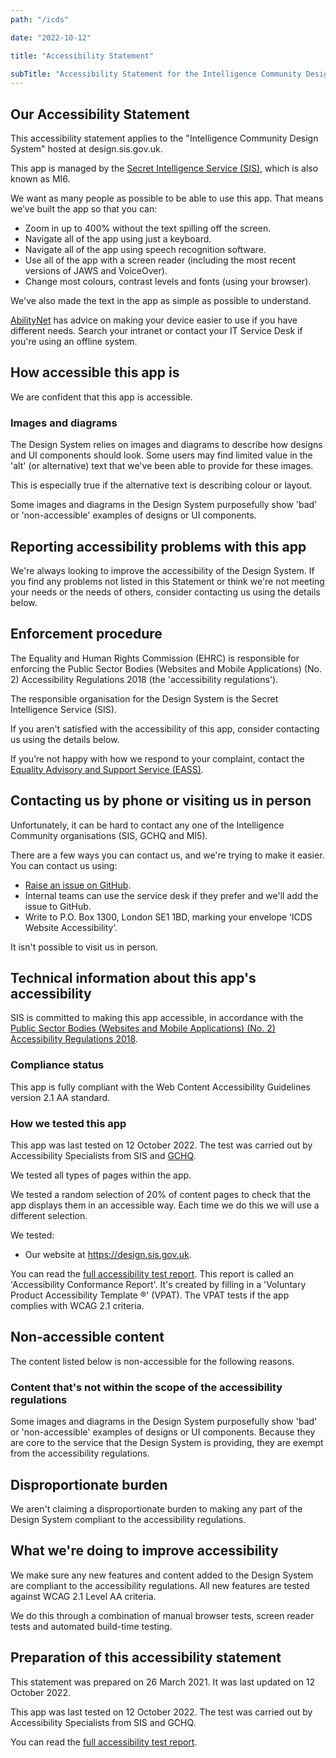 ```yaml
---
path: "/icds"

date: "2022-10-12"

title: "Accessibility Statement"

subTitle: "Accessibility Statement for the Intelligence Community Design System"
---
```


## Our Accessibility Statement

This accessibility statement applies to the "Intelligence Community Design System" hosted at design.sis.gov.uk.

This app is managed by the [Secret Intelligence Service (SIS)](https://sis.gov.uk), which is also known as MI6.

We want as many people as possible to be able to use this app. That means we’ve built the app so that you can:

- Zoom in up to 400% without the text spilling off the screen.
- Navigate all of the app using just a keyboard.
- Navigate all of the app using speech recognition software.
- Use all of the app with a screen reader (including the most recent versions of JAWS and VoiceOver).
- Change most colours, contrast levels and fonts (using your browser).

We've also made the text in the app as simple as possible to understand.

[AbilityNet](https://mcmw.abilitynet.org.uk) has advice on making your device easier to use if you have different needs. Search your intranet or contact your IT Service Desk if you're using an offline system.

## How accessible this app is

We are confident that this app is accessible.

### Images and diagrams

The Design System relies on images and diagrams to describe how designs and UI components should look. Some users may find limited value in the 'alt' (or alternative) text that we've been able to provide for these images.

This is especially true if the alternative text is describing colour or layout.

Some images and diagrams in the Design System purposefully show 'bad' or 'non-accessible' examples of designs or UI components.

## Reporting accessibility problems with this app

We're always looking to improve the accessibility of the Design System. If you find any problems not listed in this Statement or think we're not meeting your needs or the needs of others, consider contacting us using the details below.

## Enforcement procedure

The Equality and Human Rights Commission (EHRC) is responsible for enforcing the Public Sector Bodies (Websites and Mobile Applications) (No. 2) Accessibility Regulations 2018 (the 'accessibility regulations').

The responsible organisation for the Design System is the Secret Intelligence Service (SIS).

If you aren't satisfied with the accessibility of this app, consider contacting us using the details below.

If you’re not happy with how we respond to your complaint, contact the [Equality Advisory and Support Service (EASS)](https://www.equalityadvisoryservice.com/).

## Contacting us by phone or visiting us in person

Unfortunately, it can be hard to contact any one of the Intelligence Community organisations (SIS, GCHQ and MI5).

There are a few ways you can contact us, and we're trying to make it easier. You can contact us using:

- [Raise an issue on GitHub](https://github.com/mi6/ic-design-system/issues).
- Internal teams can use the service desk if they prefer and we'll add the issue to GitHub.
- Write to P.O. Box 1300, London SE1 1BD, marking your envelope ‘ICDS Website Accessibility’.

It isn't possible to visit us in person.

## Technical information about this app's accessibility

SIS is committed to making this app accessible, in accordance with the [Public Sector Bodies (Websites and Mobile Applications) (No. 2) Accessibility Regulations 2018](https://www.legislation.gov.uk/uksi/2018/952/contents/made).

### Compliance status

This app is fully compliant with the Web Content Accessibility Guidelines version 2.1 AA standard.

### How we tested this app

This app was last tested on 12 October 2022. The test was carried out by Accessibility Specialists from SIS and [GCHQ](https://gchq.gov.uk).

We tested all types of pages within the app.

We tested a random selection of 20% of content pages to check that the app displays them in an accessible way. Each time we do this we will use a different selection.

We tested:

- Our website at https://design.sis.gov.uk.

You can read the <a href="/icds-accessibility-conformance-report-12-10-22.docx" target="_blank">full accessibility test report</a>. This report is called an 'Accessibility Conformance Report'. It's created by filling in a 'Voluntary Product Accessibility Template ®' (VPAT). The VPAT tests if the app complies with WCAG 2.1 criteria.

## Non-accessible content

The content listed below is non-accessible for the following reasons.

### Content that's not within the scope of the accessibility regulations

Some images and diagrams in the Design System purposefully show 'bad' or 'non-accessible' examples of designs or UI components. Because they are core to the service that the Design System is providing, they are exempt from the accessibility regulations.

## Disproportionate burden

We aren't claiming a disproportionate burden to making any part of the Design System compliant to the accessibility regulations.

## What we're doing to improve accessibility

We make sure any new features and content added to the Design System are compliant to the accessibility regulations. All new features are tested against WCAG 2.1 Level AA criteria.

We do this through a combination of manual browser tests, screen reader tests and automated build-time testing.

## Preparation of this accessibility statement

This statement was prepared on 26 March 2021. It was last updated on 12 October 2022.

This app was last tested on 12 October 2022. The test was carried out by Accessibility Specialists from SIS and GCHQ.

You can read the <a href="/icds-accessibility-conformance-report-12-10-22.docx" target="_blank">full accessibility test report</a>.

